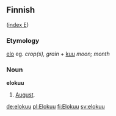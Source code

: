 ==Finnish==
([[Wiktionary:Finnish_index_e|index E]])

===Etymology===

[[elo]] eg. ''crop(s), grain'' + [[kuu#Finnish|kuu]] ''moon; month''

===Noun===
'''elokuu'''

# [[August]].

[[de:elokuu]]
[[pl:Elokuu]]
[[fi:Elokuu]]
[[sv:elokuu]]